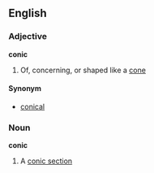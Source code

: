 ==English==
===Adjective===
'''conic'''
# Of, concerning, or shaped like a [[cone]]
====Synonym====
* [[conical]]
===Noun===
'''conic'''
# A [[conic section]]